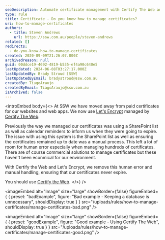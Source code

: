 ```yaml
---
seoDescription: Automate certificate management with Certify The Web and Let's Encrypt, removing human error and manual handling for hassle-free expiration control.
type: rule
title: Certificate - Do you know how to manage certificates?
uri: how-to-manage-certificates
authors:
  - title: Steven Andrews
    url: https://ssw.com.au/people/steven-andrews
related: []
redirects:
  - do-you-know-how-to-manage-certificates
created: 2020-09-09T21:26:07.000Z
archivedreason: null
guid: 00ddce19-4692-4819-b535-ef4a90c640e5
lastUpdated: 2024-06-08T03:27:17.000Z
lastUpdatedBy: Brady Stroud [SSW]
lastUpdatedByEmail: bradystroud@ssw.com.au
createdBy: TiagoAraujo
createdByEmail: TiagoAraujo@ssw.com.au
isArchived: false
---
```


<introEmbed
  body={<>
At SSW we have moved away from paid certificates for our websites and web apps. We now use [Let's Encrypt](https://letsencrypt.org/) managed by [Certify The Web](https://certifytheweb.com/).

Previously the way we managed our certificates was using a SharePoint list as well as calendar reminders to inform us when they were going to expire. The issue with using this system is the SharePoint list as well as ensuring the certificates remained up to date was a manual process. This left a lot of room for human error especially when managing hundreds of certificates. There are of course commercial solutions to manage certificates but these haven't been econmical for our environment.

With Certify the Web and Let's Encrypt, we remove this human error and manual handling, ensuring that our certificates never expire.

You should use [Certify the Web](https://certifytheweb.com/).
  </>}
/>

<imageEmbed
  alt="Image"
  size="large"
  showBorder={false}
  figureEmbed={ {
    preset: "badExample",
    figure: "Bad example - Keeping a database is unnecessary",
    shouldDisplay: true
  } }
  src="/uploads/rules/how-to-manage-certificates/manage-certificates-bad.png"
/>


<imageEmbed
  alt="Image"
  size="large"
  showBorder={false}
  figureEmbed={ {
    preset: "goodExample",
    figure: "Good example - Using Certify The Web",
    shouldDisplay: true
  } }
  src="/uploads/rules/how-to-manage-certificates/manage-certificates-good.png"
/>
